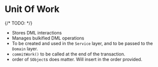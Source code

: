 # Unit Of Work

{/* TODO: */}

- Stores DML interactions
- Manages bulkified DML operations
- To be created and used in the `Service` layer, and to be passed to the `Domain` layer.
- `commitWork()` to be called at the end of the transaction.
- order of `SObject`s does matter. Will insert in the order provided.